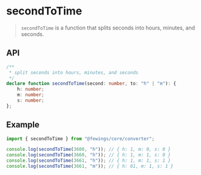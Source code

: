 # secondToTime

> `secondToTime` is a function that splits seconds into hours, minutes, and seconds.

## API

```ts
/**
 * split seconds into hours, minutes, and seconds
 */
declare function secondToTime(second: number, to: "h" | "m"): {
    h: number;
    m: number;
    s: number;
};
````

## Example

```ts
import { secondToTime } from "@fewings/core/converter";

console.log(secondToTime(3600, "h")); // { h: 1, m: 0, s: 0 }
console.log(secondToTime(3660, "h")); // { h: 1, m: 1, s: 0 }
console.log(secondToTime(3661, "h")); // { h: 1, m: 1, s: 1 }
console.log(secondToTime(3661, "m")); // { h: 61, m: 1, s: 1 }
```
